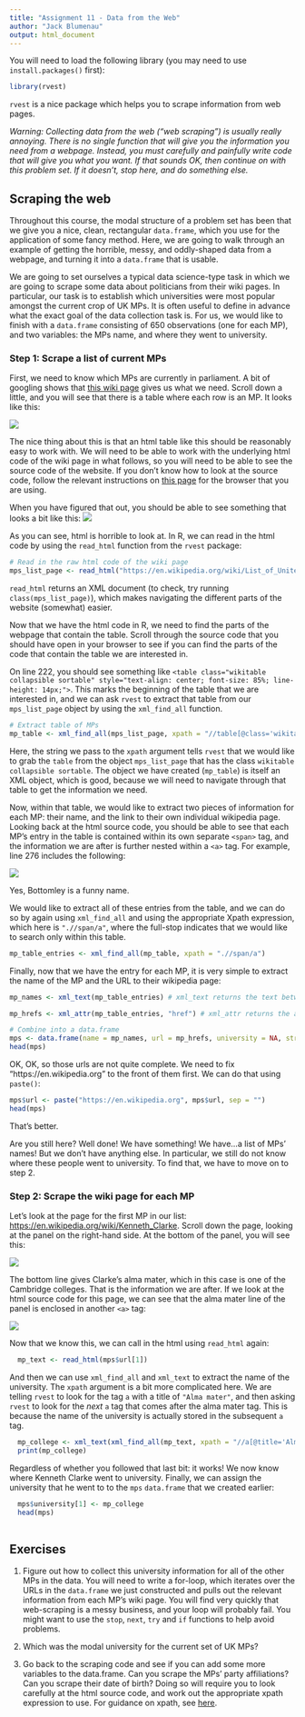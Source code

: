 ```yaml
---
title: "Assignment 11 - Data from the Web"
author: "Jack Blumenau"
output: html_document
---
```


You will need to load the following library (you may need to use `install.packages()` first):
```r
library(rvest)
```

`rvest` is a nice package which helps you to scrape information from web pages.

*Warning: Collecting data from the web ("web scraping") is usually really annoying. There is no single function that will give you the information you need from a webpage. Instead, you must carefully and painfully write code that will give you what you want. If that sounds OK, then continue on with this problem set. If it doesn't, stop here, and do something else.*

## Scraping the web

Throughout this course, the modal structure of a problem set has been that we give you a nice, clean, rectangular `data.frame`, which you use for the application of some fancy method. Here, we are going to walk through an example of getting the horrible, messy, and oddly-shaped data from a webpage, and turning it into a `data.frame` that is usable.

We are going to set ourselves a typical data science-type task in which we are going to scrape some data about politicians from their wiki pages. In particular, our task is to establish which universities were most popular amongst the current crop of UK MPs. It is often useful to define in advance what the exact goal of the data collection task is. For us, we would like to finish with a `data.frame` consisting of 650 observations (one for each MP), and two variables: the MPs name, and where they went to university.

### Step 1: Scrape a list of current MPs

First, we need to know which MPs are currently in parliament. A bit of googling shows that [this wiki page](https://en.wikipedia.org/wiki/List_of_United_Kingdom_MPs_by_seniority,_2017–present) gives us what we need. Scroll down a little, and you will see that there is a table where each row is an MP. It looks like this: 

![](rt_hon.png)

The nice thing about this is that an html table like this should be reasonably easy to work with. We will need to be able to work with the underlying html code of the wiki page in what follows, so you will need to be able to see the source code of the website. If you don't know how to look at the source code, follow the relevant instructions on [this page](https://www.computerhope.com/issues/ch000746.htm) for the browser that you are using.

When you have figured that out, you should be able to see something that looks a bit like this:
![](htmleg.png)


As you can see, html is horrible to look at. In R, we can read in the html code by using the `read_html` function from the `rvest` package:

```r

# Read in the raw html code of the wiki page
mps_list_page <- read_html("https://en.wikipedia.org/wiki/List_of_United_Kingdom_MPs_by_seniority,_2017–present")

```

`read_html` returns an XML document (to check, try running `class(mps_list_page)`), which makes navigating the different parts of the website (somewhat) easier. 

Now that we have the html code in R, we need to find the parts of the webpage that contain the table. Scroll through the source code that you should have open in your browser to see if you can find the parts of the code that contain the table we are interested in.

On line 222, you should see something like `<table class="wikitable collapsible sortable" style="text-align: center; font-size: 85%; line-height: 14px;">`. This marks the beginning of the table that we are interested in, and we can ask `rvest` to extract that table from our `mps_list_page` object by using the `xml_find_all` function.

```r

# Extract table of MPs
mp_table <- xml_find_all(mps_list_page, xpath = "//table[@class='wikitable collapsible sortable']")

```

Here, the string we pass to the `xpath` argument tells `rvest` that we would like to grab the `table` from the object `mps_list_page` that has the class `wikitable collapsible sortable`. The object we have created (`mp_table`) is itself an XML object, which is good, because we will need to navigate through that table to get the information we need.

Now, within that table, we would like to extract two pieces of information for each MP: their name, and the link to their own individual wikipedia page. Looking back at the html source code, you should be able to see that each MP's entry in the table is contained within its own separate `<span>` tag, and the information we are after is further nested within a `<a>` tag. For example, line 276 includes the following:

![](bottomley.png)

Yes, Bottomley is a funny name.

We would like to extract all of these entries from the table, and we can do so by again using `xml_find_all` and using the appropriate Xpath expression, which here is `".//span/a"`, where the full-stop indicates that we would like to search only within this table.

```r

mp_table_entries <- xml_find_all(mp_table, xpath = ".//span/a")

```

Finally, now that we have the entry for each MP, it is very simple to extract the name of the MP and the URL to their wikipedia page:
```r

mp_names <- xml_text(mp_table_entries) # xml_text returns the text between the tags (here, the MPs' names)

mp_hrefs <- xml_attr(mp_table_entries, "href") # xml_attr returns the attrubutes of the tags that you have named. Here we have asked for the "href" which will give us the link to each MP's own wiki page 

# Combine into a data.frame
mps <- data.frame(name = mp_names, url = mp_hrefs, university = NA, stringsAsFactors = FALSE)
head(mps)
```

OK, OK, so those urls are not quite complete. We need to fix "https://en.wikipedia.org" to the front of them first. We can do that using `paste()`:

```r

mps$url <- paste("https://en.wikipedia.org", mps$url, sep = "")
head(mps)
```

That's better. 

Are you still here? Well done! We have something! We have...a list of MPs' names! But we don't have anything else. In particular, we still do not know where these people went to university. To find that, we have to move on to step 2.

### Step 2: Scrape the wiki page for each MP

Let's look at the page for the first MP in our list: [https://en.wikipedia.org/wiki/Kenneth_Clarke](https://en.wikipedia.org/wiki/Kenneth_Clarke). Scroll down the page, looking at the panel on the right-hand side. At the bottom of the panel, you will see this:

![](clarke.png)

The bottom line gives Clarke's alma mater, which in this case is one of the Cambridge colleges. That is the information we are after. If we look at the html source code for this page, we can see that the alma mater line of the panel is enclosed in another `<a>` tag:

![](alma.png)

Now that we know this, we can call in the html using `read_html` again:

```r

  mp_text <- read_html(mps$url[1])

```

And then we can use `xml_find_all` and `xml_text` to extract the name of the university. The `xpath` argument is a bit more complicated here. We are telling `rvest` to look for the tag `a` with a title of `"Alma mater"`, and then asking `rvest` to look for the *next* `a` tag that comes after the alma mater tag. This is because the name of the university is actually stored in the subsequent `a` tag.

```r
  
  mp_college <- xml_text(xml_find_all(mp_text, xpath = "//a[@title='Alma mater']/following::a[1]"))
  print(mp_college)

```

Regardless of whether you followed that last bit: it works! We now know where Kenneth Clarke went to university. Finally, we can assign the university that he went to to the `mps` `data.frame` that we created earlier:

```r
  
  mps$university[1] <- mp_college
  head(mps)
  
```


## Exercises

1. Figure out how to collect this university information for all of the other MPs in the data. You will need to write a for-loop, which iterates over the URLs in the `data.frame` we just constructed and pulls out the relevant information from each MP's wiki page. You will find very quickly that web-scraping is a messy business, and your loop will probably fail. You might want to use the `stop`, `next`, `try` and `if` functions to help avoid problems.

2. Which was the modal university for the current set of UK MPs?

3. Go back to the scraping code and see if you can add some more variables to the data.frame. Can you scrape the MPs' party affiliations? Can you scrape their date of birth? Doing so will require you to look carefully at the html source code, and work out the appropriate xpath expression to use. For guidance on xpath, see [here](https://blog.scrapinghub.com/2016/10/27/an-introduction-to-xpath-with-examples).